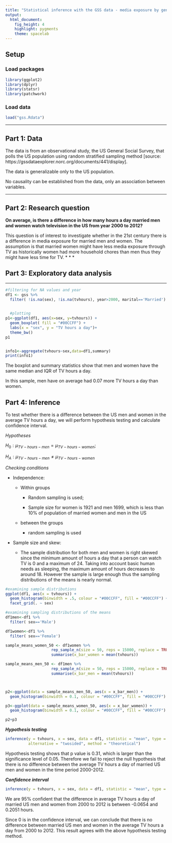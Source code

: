 ```yaml
---
title: "Statistical inference with the GSS data - media exposure by gender"
output: 
  html_document: 
    fig_height: 4
    highlight: pygments
    theme: spacelab
---
```


## Setup

### Load packages

```r
library(ggplot2)
library(dplyr)
library(statsr)
library(patchwork)
```

### Load data


```r
load("gss.Rdata")

```



* * *

## Part 1: Data


The data is from an observational study, the US General Social Survey, that polls the US population using random stratified sampling method [source:  https://gssdataexplorer.norc.org/documents/441/display].

The data is generalizable only to the US population.

No causality can be established from the data, only an association between variables.

* * *

## Part 2: Research question


**On average, is there a difference in how many hours a day married men and women watch television in the US from year 2000 to 2012?**

This question is of interest to investigate whether in the 21st century there is a difference in media exposure for married men and women. The assumption is that married women might have less media exposure through TV as historically women had more household chores than men thus they might have less time for TV. 
* * *

## Part 3: Exploratory data analysis


* * *
```r

#filtering for NA values and year
df1 <- gss %>% 
  filter( !is.na(sex), !is.na(tvhours), year>2000, marital=='Married') 

  
  #plotting
p1<-ggplot(df1, aes(x=sex, y=tvhours)) + 
  geom_boxplot( fill = "#00CCFF") +
  labs(x = "sex", y = "TV hours a day")+
  theme_bw()
p1


info1<-aggregate(tvhours~sex,data=df1,summary)
print(info1)
```
The boxplot and summary statistics show that men and women have the same median and IQR of TV hours a day. 

In this sample, men have on average had 0.07 more TV hours a day than women.

## Part 4: Inference

To test whether there is a difference between the US men and women in the average TV hours a day, we will perform hypothesis testing and calculate confidence interval.





*Hypotheses*


 $H_0: \mu_{TV-hours-men} = \mu_{TV-hours-women}$;
 
 $H_A: \mu_{TV-hours-men} \ne \mu_{TV-hours-women}$ 


*Checking conditions*

* Independence:

  + Within groups 

    - Random sampling is used; 
                
    - Sample size for women is 1921 and men 1699, which is less than 10% of population of married women and men in the US
                 
  + between the groups 
   
    - random sampling is used


* Sample size and skew: 

  + The sample distribution for both men and women is right skewed since the minimum amount of hours a day that a person can watch TV is 0 and a maximum of 24. Taking into account basic human needs as sleeping, the maximum amount of hours decreases to around 18.
  However the sample is large enough thus the sampling distributions of the means is nearly normal. 

```r
#examining sample distributions
ggplot(df1, aes(x = tvhours)) +
  geom_histogram(binwidth = .5, colour = "#00CCFF", fill = "#00CCFF") +
  facet_grid(. ~ sex)
```

```r
#examining sampling distributions of the means 
df1men<-df1 %>% 
  filter( sex=='Male')

df1women<-df1 %>% 
  filter( sex=='Female')

sample_means_women_50 <- df1women %>%
                    rep_sample_n(size = 50, reps = 15000, replace = TRUE) %>%
                    summarise(x_bar_women = mean(tvhours))

sample_means_men_50 <- df1men %>%
                    rep_sample_n(size = 50, reps = 15000, replace = TRUE) %>%
                    summarise(x_bar_men = mean(tvhours))



p2<-ggplot(data = sample_means_men_50, aes(x = x_bar_men)) +
  geom_histogram(binwidth = 0.1, colour = "#00CCFF", fill = "#00CCFF")

p3<-ggplot(data = sample_means_women_50, aes(x = x_bar_women)) +
  geom_histogram(binwidth = 0.1, colour = "#00CCFF", fill = "#00CCFF")

p2+p3

```

***Hypothesis testing***

```r
inference(y = tvhours, x = sex, data = df1, statistic = "mean", type = "ht", null = 0, 
          alternative = "twosided", method = "theoretical")
```

Hypothesis testing shows that p value is 0.31, which is larger than the significance level of 0.05. Therefore we fail to reject the null hypothesis that there is no difference between the average TV hours a day of married US men and women in the time period 2000-2012.


***Confidence interval***
```r
inference(y = tvhours, x = sex, data = df1, statistic = "mean", type = "ci", method = "theoretical")
```

We are 95% confident that the difference in average TV hours a day of married US men and women from 2000 to 2012 is between -0.0654 and 0.2051 hours.

Since 0 is in the confidence interval, we can conclude that there is no difference between married US men and women in the average TV hours a day from 2000 to 2012. This result agrees with the above hypothesis testing method.